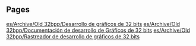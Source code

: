 
== Pages ==
[[es/Archive/Old 32bpp/Desarrollo de gráficos de 32 bits]]
[[es/Archive/Old 32bpp/Documentación de desarrollo de Gráficos de 32 bits]]
[[es/Archive/Old 32bpp/Rastreador de desarrollo de gráficos de 32 bits]]
